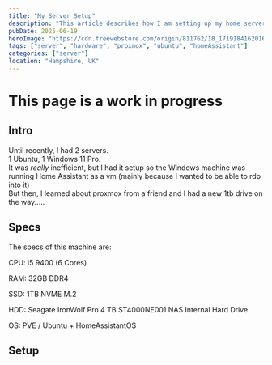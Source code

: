 ```yaml
---
title: "My Server Setup"
description: "This article describes how I am setting up my home server"
pubDate: 2025-06-19
heroImage: "https://cdn.freewebstore.com/origin/811762/18_1719184162016.webp"
tags: ["server", "hardware", "proxmox", "ubuntu", "homeAssistant"]
categories: ["server"]
location: "Hampshire, UK"
---
```


# This page is a work in progress

## Intro

Until recently, I had 2 servers. </br>
1 Ubuntu, 1 Windows 11 Pro. </br>
It was *really* inefficient, but I had it setup so the Windows machine was running Home Assistant as a vm (mainly because I wanted to be able to rdp into it) </br>
But then, I learned about proxmox from a friend and I had a new 1tb drive on the way..... </br>

## Specs

The specs of this machine are:

CPU: i5 9400 (6 Cores) 

RAM: 32GB DDR4 

SSD: 1TB NVME M.2

HDD: Seagate IronWolf Pro 4 TB ST4000NE001 NAS Internal Hard Drive

OS: PVE / Ubuntu + HomeAssistantOS

## Setup

